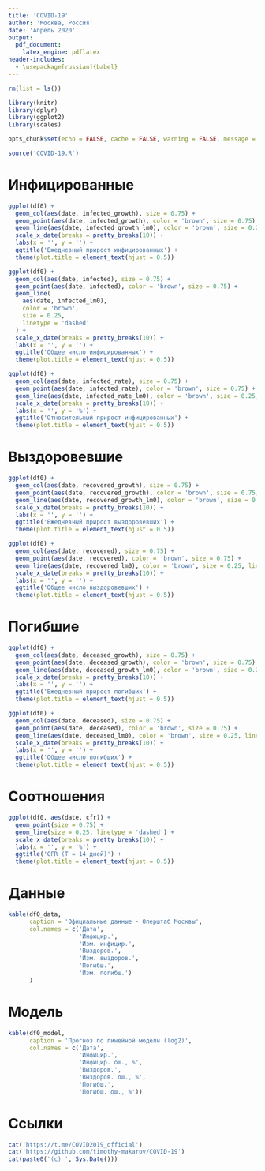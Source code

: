 ```yaml
---
title: 'COVID-19'
author: 'Москва, Россия'
date: 'Апрель 2020'
output:
  pdf_document:
    latex_engine: pdflatex
header-includes:
  - \usepackage[russian]{babel}
---
```


```r
rm(list = ls())

library(knitr)
library(dplyr)
library(ggplot2)
library(scales)

opts_chunk$set(echo = FALSE, cache = FALSE, warning = FALSE, message = FALSE, comment = '')

source('COVID-19.R')
```

# Инфицированные

```r
ggplot(df0) +
  geom_col(aes(date, infected_growth), size = 0.75) +
  geom_point(aes(date, infected_growth), color = 'brown', size = 0.75) +
  geom_line(aes(date, infected_growth_lm0), color = 'brown', size = 0.25, linetype = 'dashed') +
  scale_x_date(breaks = pretty_breaks(10)) +
  labs(x = '', y = '') +
  ggtitle('Ежедневный прирост инфицированных') +
  theme(plot.title = element_text(hjust = 0.5))
```

```r
ggplot(df0) +
  geom_col(aes(date, infected), size = 0.75) +
  geom_point(aes(date, infected), color = 'brown', size = 0.75) +
  geom_line(
    aes(date, infected_lm0),
    color = 'brown',
    size = 0.25,
    linetype = 'dashed'
  ) +
  scale_x_date(breaks = pretty_breaks(10)) +
  labs(x = '', y = '') +
  ggtitle('Общее число инфицированных') +
  theme(plot.title = element_text(hjust = 0.5))
```

```r
ggplot(df0) +
  geom_col(aes(date, infected_rate), size = 0.75) +
  geom_point(aes(date, infected_rate), color = 'brown', size = 0.75) +
  geom_line(aes(date, infected_rate_lm0), color = 'brown', size = 0.25, linetype = 'dashed') +
  scale_x_date(breaks = pretty_breaks(10)) +
  labs(x = '', y = '%') +
  ggtitle('Относительный прирост инфицированных') +
  theme(plot.title = element_text(hjust = 0.5))
```

# Выздоровевшие

```r
ggplot(df0) +
  geom_col(aes(date, recovered_growth), size = 0.75) +
  geom_point(aes(date, recovered_growth), color = 'brown', size = 0.75) +
  geom_line(aes(date, recovered_growth_lm0), color = 'brown', size = 0.25, linetype = 'dashed') +
  scale_x_date(breaks = pretty_breaks(10)) +
  labs(x = '', y = '') +
  ggtitle('Ежедневный прирост выздоровевших') +
  theme(plot.title = element_text(hjust = 0.5))
```

```r
ggplot(df0) +
  geom_col(aes(date, recovered), size = 0.75) +
  geom_point(aes(date, recovered), color = 'brown', size = 0.75) +
  geom_line(aes(date, recovered_lm0), color = 'brown', size = 0.25, linetype = 'dashed') +
  scale_x_date(breaks = pretty_breaks(10)) +
  labs(x = '', y = '') +
  ggtitle('Общее число выздоровевших') +
  theme(plot.title = element_text(hjust = 0.5))
```

# Погибшие

```r
ggplot(df0) +
  geom_col(aes(date, deceased_growth), size = 0.75) +
  geom_point(aes(date, deceased_growth), color = 'brown', size = 0.75) +
  geom_line(aes(date, deceased_growth_lm0), color = 'brown', size = 0.25, linetype = 'dashed') +
  scale_x_date(breaks = pretty_breaks(10)) +
  labs(x = '', y = '') +
  ggtitle('Ежедневный прирост погибших') +
  theme(plot.title = element_text(hjust = 0.5))

ggplot(df0) +
  geom_col(aes(date, deceased), size = 0.75) +
  geom_point(aes(date, deceased), color = 'brown', size = 0.75) +
  geom_line(aes(date, deceased_lm0), color = 'brown', size = 0.25, linetype = 'dashed') +
  scale_x_date(breaks = pretty_breaks(10)) +
  labs(x = '', y = '') +
  ggtitle('Общее число погибших') +
  theme(plot.title = element_text(hjust = 0.5))
```

# Соотношения

```r
ggplot(df0, aes(date, cfr)) +
  geom_point(size = 0.75) +
  geom_line(size = 0.25, linetype = 'dashed') +
  scale_x_date(breaks = pretty_breaks(10)) +
  labs(x = '', y = '%') +
  ggtitle('CFR (T = 14 дней)') +
  theme(plot.title = element_text(hjust = 0.5))
```

# Данные

```r
kable(df0_data, 
      caption = 'Официальные данные - Оперштаб Москвы',
      col.names = c('Дата',
                    'Инфицир.',
                    'Изм. инфицир.',
                    'Выздоров.',
                    'Изм. выздоров.',
                    'Погибш.',
                    'Изм. погибш.')
      )
```

# Модель

```r
kable(df0_model, 
      caption = 'Прогноз по линейной модели (log2)',
      col.names = c('Дата',
                    'Инфицир.',
                    'Инфицир. ош., %',
                    'Выздоров.',
                    'Выздоров. ош., %',
                    'Погибш.',
                    'Погибш. ош., %'))
```

# Ссылки

```r
cat('https://t.me/COVID2019_official')
cat('https://github.com/timothy-makarov/COVID-19')
cat(paste0('(c) ', Sys.Date()))
```

